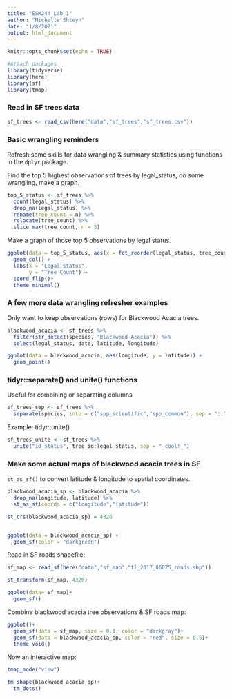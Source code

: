 ```yaml
---
title: "ESM244 Lab 1"
author: "Michelle Shteyn"
date: "1/8/2021"
output: html_document
---
```


```r
knitr::opts_chunk$set(echo = TRUE)

#Attach packages
library(tidyverse)
library(here)
library(sf)
library(tmap)
```

### Read in SF trees data

```r
sf_trees <- read_csv(here("data","sf_trees","sf_trees.csv"))
```


### Basic wrangling reminders

Refresh some skills for data wrangling & summary statistics using functions in the `dplyr` package.

Find the top 5 highest observations of trees by legal_status, do some wrangling, make a graph. 

```r
top_5_status <- sf_trees %>% 
  count(legal_status) %>% 
  drop_na(legal_status) %>% 
  rename(tree_count = n) %>% 
  relocate(tree_count) %>% 
  slice_max(tree_count, n = 5)
```

Make a graph of those top 5 observations by legal status.

```r
ggplot(data = top_5_status, aes(x = fct_reorder(legal_status, tree_count), y = tree_count)) +
  geom_col() +
  labs(x = "Legal Status", 
       y = "Tree Count") +
  coord_flip()+
  theme_minimal()
```


### A few more data wrangling refresher examples

Only want to keep observations (rows) for Blackwood Acacia trees.

```r
blackwood_acacia <- sf_trees %>% 
  filter(str_detect(species, "Blackwood Acacia")) %>% 
  select(legal_status, date, latitude, longitude)

ggplot(data = blackwood_acacia, aes(longitude, y = latitude)) +
  geom_point()
```

### tidyr::separate() and unite() functions

Useful for combining or separating columns

```r
sf_trees_sep <- sf_trees %>% 
  separate(species, into = c("spp_scientific","spp_common"), sep = "::")
```


Example: tidyr::unite()


```r
sf_trees_unite <- sf_trees %>% 
  unite("id_status", tree_id:legal_status, sep = "_cool!_")
```


### Make some actual maps of blackwood acacia trees in SF

`st_as_sf()` to convert latitude & longitude to spatial coordinates.

```r
blackwood_acacia_sp <- blackwood_acacia %>% 
  drop_na(longitude, latitude) %>% 
  st_as_sf(coords = c("longitude","latitude"))

st_crs(blackwood_acacia_sp) = 4326


ggplot(data = blackwood_acacia_sp) +
  geom_sf(color = "darkgreen")
```



Read in SF roads shapefile:
```r
sf_map <- read_sf(here("data","sf_map","tl_2017_06075_roads.shp"))

st_transform(sf_map, 4326)

ggplot(data= sf_map)+
  geom_sf()
```


Combine blackwood acacia tree observations & SF roads map:

```r
ggplot()+
  geom_sf(data = sf_map, size = 0.1, color = "darkgray")+
  geom_sf(data = blackwood_acacia_sp, color = "red", size = 0.5)+
  theme_void()
```


Now an interactive map:

```r
tmap_mode("view")

tm_shape(blackwood_acacia_sp)+
  tm_dots()
```




































